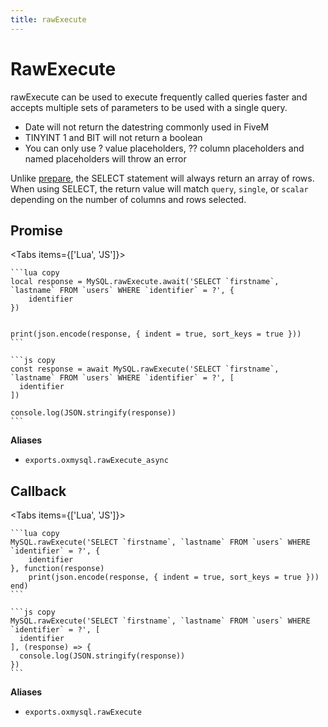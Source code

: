 ```yaml
---
title: rawExecute
---
```



# RawExecute

rawExecute can be used to execute frequently called queries faster and accepts multiple sets of parameters to be used with a single query.

- Date will not return the datestring commonly used in FiveM
- TINYINT 1 and BIT will not return a boolean
- You can only use ? value placeholders, ?? column placeholders and named placeholders will throw an error

Unlike [prepare](./prepare), the SELECT statement will always return an array of rows.
When using SELECT, the return value will match `query`, `single`, or `scalar` depending on the number of columns and rows selected.

## Promise

<Tabs items={['Lua', 'JS']}>
  <Tab>

    ```lua copy
    local response = MySQL.rawExecute.await('SELECT `firstname`, `lastname` FROM `users` WHERE `identifier` = ?', {
        identifier
    })


    print(json.encode(response, { indent = true, sort_keys = true }))
    ```

  </Tab>
  <Tab>

    ```js copy
    const response = await MySQL.rawExecute('SELECT `firstname`, `lastname` FROM `users` WHERE `identifier` = ?', [
      identifier
    ])

    console.log(JSON.stringify(response))
    ```

  </Tab>
</Tabs>

**Aliases**

- `exports.oxmysql.rawExecute_async`

## Callback

<Tabs items={['Lua', 'JS']}>
  <Tab>

    ```lua copy
    MySQL.rawExecute('SELECT `firstname`, `lastname` FROM `users` WHERE `identifier` = ?', {
        identifier
    }, function(response)
        print(json.encode(response, { indent = true, sort_keys = true }))
    end)
    ```

  </Tab>
  <Tab>

    ```js copy
    MySQL.rawExecute('SELECT `firstname`, `lastname` FROM `users` WHERE `identifier` = ?', [
      identifier
    ], (response) => {
      console.log(JSON.stringify(response))
    })
    ```

  </Tab>
</Tabs>

**Aliases**

- `exports.oxmysql.rawExecute`
